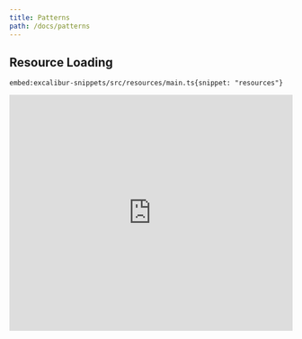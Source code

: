 ```yaml
---
title: Patterns
path: /docs/patterns
---
```


## Resource Loading

`embed:excalibur-snippets/src/resources/main.ts{snippet: "resources"}`

<iframe src="https://excaliburjs.com/excalibur-snippets/resources/" 
        style="width:100%; height:420px; border:0; overflow:hidden">

</iframe>
